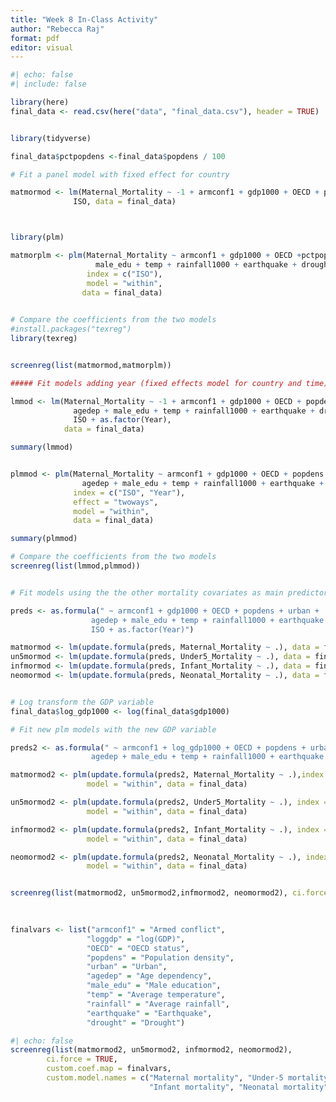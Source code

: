 ```yaml
---
title: "Week 8 In-Class Activity"
author: "Rebecca Raj"
format: pdf
editor: visual
---
```


```r
#| echo: false
#| include: false

library(here)
final_data <- read.csv(here("data", "final_data.csv"), header = TRUE)


library(tidyverse)

final_data$pctpopdens <-final_data$popdens / 100

# Fit a panel model with fixed effect for country

matmormod <- lm(Maternal_Mortality ~ -1 + armconf1 + gdp1000 + OECD + pctpopdens + urban + agedep + male_edu + temp + rainfall1000 + earthquake + drought +
              ISO, data = final_data)



library(plm)

matmorplm <- plm(Maternal_Mortality ~ armconf1 + gdp1000 + OECD +pctpopdens + urban + agedep + 
                   male_edu + temp + rainfall1000 + earthquake + drought,
                 index = c("ISO"), 
                 model = "within",
                data = final_data)
  

# Compare the coefficients from the two models
#install.packages("texreg")
library(texreg)


screenreg(list(matmormod,matmorplm))

##### Fit models adding year (fixed effects model for country and time) #####

lmmod <- lm(Maternal_Mortality ~ -1 + armconf1 + gdp1000 + OECD + popdens + urban +
              agedep + male_edu + temp + rainfall1000 + earthquake + drought +
              ISO + as.factor(Year), 
            data = final_data)

summary(lmmod)


plmmod <- plm(Maternal_Mortality ~ armconf1 + gdp1000 + OECD + popdens + urban + 
                agedep + male_edu + temp + rainfall1000 + earthquake + drought,
              index = c("ISO", "Year"),
              effect = "twoways",
              model = "within",
              data = final_data)

summary(plmmod)

# Compare the coefficients from the two models
screenreg(list(lmmod,plmmod))


# Fit models using the the other mortality covariates as main predictors

preds <- as.formula(" ~ armconf1 + gdp1000 + OECD + popdens + urban + 
                  agedep + male_edu + temp + rainfall1000 + earthquake + drought + 
                  ISO + as.factor(Year)")

matmormod <- lm(update.formula(preds, Maternal_Mortality ~ .), data = final_data)
un5mormod <- lm(update.formula(preds, Under5_Mortality ~ .), data = final_data)
infmormod <- lm(update.formula(preds, Infant_Mortality ~ .), data = final_data)
neomormod <- lm(update.formula(preds, Neonatal_Mortality ~ .), data = final_data)


# Log transform the GDP variable
final_data$log_gdp1000 <- log(final_data$gdp1000)

# Fit new plm models with the new GDP variable

preds2 <- as.formula(" ~ armconf1 + log_gdp1000 + OECD + popdens + urban + 
                  agedep + male_edu + temp + rainfall1000 + earthquake + drought")

matmormod2 <- plm(update.formula(preds2, Maternal_Mortality ~ .),index = c("ISO", "Year"), effect = "twoways",
                 model = "within", data = final_data)

un5mormod2 <- plm(update.formula(preds2, Under5_Mortality ~ .), index = c("ISO", "Year"), effect = "twoways",
                 model = "within", data = final_data)

infmormod2 <- plm(update.formula(preds2, Infant_Mortality ~ .), index = c("ISO", "Year"), effect = "twoways",
                 model = "within", data = final_data)

neomormod2 <- plm(update.formula(preds2, Neonatal_Mortality ~ .), index = c("ISO", "Year"), effect = "twoways",
                 model = "within", data = final_data)


screenreg(list(matmormod2, un5mormod2,infmormod2, neomormod2), ci.force = TRUE,)
          

          
finalvars <- list("armconf1" = "Armed conflict",
                 "loggdp" = "log(GDP)",
                 "OECD" = "OECD status",
                 "popdens" = "Population density",
                 "urban" = "Urban",
                 "agedep" = "Age dependency",
                 "male_edu" = "Male education",
                 "temp" = "Average temperature",
                 "rainfall" = "Average rainfall",
                 "earthquake" = "Earthquake",
                 "drought" = "Drought")

```

```r
#| echo: false
screenreg(list(matmormod2, un5mormod2, infmormod2, neomormod2), 
        ci.force = TRUE,
        custom.coef.map = finalvars,
        custom.model.names = c("Maternal mortality", "Under-5 mortality",
                               "Infant mortality", "Neonatal mortality"))
```

```         
```
